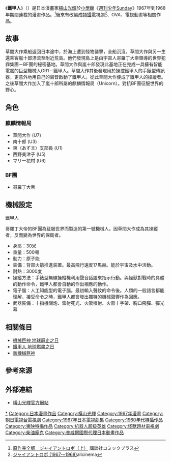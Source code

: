 {{noteTA
|T=zh-tw:機械巨神;zh-hk:鐵甲人
|1=zh-tw:機械巨神;zh-hk:鐵甲人
|2=zh-tw:草間大作; zh-hk:凌大偉;
}}
{{Infobox animanga/Headerofja
|title= 鐵甲人
|image= 
|size= 
|caption= 
|japanese= ジャイアントロボ
|english= Giant Robo
|kana= 
|romaji= Jaianto Robo
|genre= 科幻
}}
{{Infobox animanga/name
|original= 
|official= 
|formal= {{flagicon|ROC}} 機械-{}-巨神<br>{{flagicon|BHKG}}{{flagicon|HK}} 鐵甲-{}-人
|common= 
}}
{{Infobox animanga/Manga
|標題= 
|作者= [[横山光輝|横山光輝]]
|作畫= 
|出版社= [[小學館|小學館]]<br>[[集英社|集英社]]（原作完全版）
|其他出版社= 
|連載雜誌= [[週刊少年Sunday|週刊少年Sunday]]
|label= 
|網路= 
|發售日= 
|開始= 1967年5月14號
|結束= 1968年3月3號
|開始日= 
|結束日= 
|冊數= 2（原作完全版）
|話數= 
|其他= 
|版權=
}}
{{Infobox animanga/TVDrama
|標題= 
|導演= 山田稔、竹本弘一、折田至<br>小西通雄、田口勝彦
|製作= 東映東京製作所
|代理發行= 
|其他代理發行=
|播放電視台= {{flagicon|JPN}} NET系<br>{{flagicon|BHKG}} [[翡翠台|翡翠台]]
|播放開始= {{flagicon|JPN}} 1967年10月11日
|播放結束= 1968年4月1日<br>{{flagicon|BHKG}} 1970年
|話數= 26
|其他= 
|版權=
}}
{{Infobox animanga/Footerofja}}
《'''鐵甲人'''》（{{lang|ja|ジャイアントロボ}}）是日本漫畫家[[橫山光輝|橫山光輝]]於[[小學館|小學館]]《[[週刊少年Sunday|週刊少年Sunday]]》1967年到1968年期間連載的漫畫作品。<ref>[http://kc.kodansha.co.jp/product?isbn=9784063646184 原作完全版　ジャイアントロボ（上）] {{Wayback|url=http://kc.kodansha.co.jp/product?isbn=9784063646184 |date=20161220142821 }}講談社コミックプラス{{ja}}</ref>後來有改編成[[特攝|特攝]]電視劇<ref>[http://www.allcinema.net/prog/show_c.php?num_c=85640 ジャイアントロボ (1967～1968)]allcinema{{ja}}</ref>、OVA、電視動畫等相關作品。

==故事==
草間大作乘船返回日本途中，於海上遭到怪物襲擊，全船沉沒。草間大作與另一生還乘客嵐十郎漂流至附近荒島。他們發現島上是由宇宙人哥羅丁大帝領導的世界犯罪集團－BF團的秘密基地。草間大作與嵐十郎發現此基地正在完成一具擁有智能電腦的巨型機械人GR1－鐵甲人。草間大作其後發現用於操控鐵甲人的手錶型傳訊器，更意外地用自己的聲音啟動了鐵甲人。從此草間大作便成了鐵甲人的操縱者。之後草間大作加入了嵐十郎所屬的麒麟情報局（Unicorn）。對抗BF團征服世界的野心。

==角色==
===麒麟情報局===
*草間大作 (U7)
*南十郎 (U3)
*東（あずま）支部長 (U1)
*西野美津子 (U5)
*マリー花村 (U6)

===BF團===
*哥羅丁大帝

==機械設定==
;鐵甲人
哥羅丁大帝的BF團為征服世界而製造的第一號機械人。因草間大作成為其操縱者，反而變為世界的保衛者。
*身高：30米
*重量：500噸
*動力：原子能
*装備：背部火箭推進装置。最高飛行速度17馬赫。能於宇宙及水中活動。
*耐熱：3000度
*操縱方法：手錶型無線操縱機利用聲音話語來指示行動。與怪獸對戰時的具體的動作命令，鐵甲人都會自動的作出相應的動作。
*電子腦：人工知能型的電子腦。最初輸入聲紋的命令後。人類的一般語言都能理解、接受命令之時，鐵甲人都會發出獨特的機械聲響作為回應。
*武器裝備：十指機關炮、雷射死光、火燄噴射、火燄十字架、胸口飛彈、彈光幕

==相關條目==
*[[機械巨神_地球靜止之日|機械巨神 地球靜止之日]]
*[[鐵甲人_地球燃盡之日|鐵甲人 地球燃盡之日]]
*[[新機械巨神|新機械巨神]]

==參考來源==
{{reflist}}

==外部連結==
*[http://www.yokoyama-mitsuteru.com/ 橫山光輝官方網站]{{ja}}

{{DEFAULTSORT:Giant Robo}}
[[Category:鐵甲人|*]]
[[Category:日本漫畫作品|Category:日本漫畫作品]]
[[Category:橫山光輝|Category:橫山光輝]]
[[Category:1967年漫畫|Category:1967年漫畫]]
[[Category:朝日電視台電視劇|Category:朝日電視台電視劇]]
[[Category:1967年日本電視劇集|Category:1967年日本電視劇集]]
[[Category:1960年代特攝作品|Category:1960年代特攝作品]]
[[Category:東映特攝作品|Category:東映特攝作品]]
[[Category:机器人超级英雄|Category:机器人超级英雄]]
[[Category:怪獸題材電視劇|Category:怪獸題材電視劇]]
[[Category:柴油龐克|Category:柴油龐克]]
[[Category:普威爾國際代理日本動畫作品|Category:普威爾國際代理日本動畫作品]]